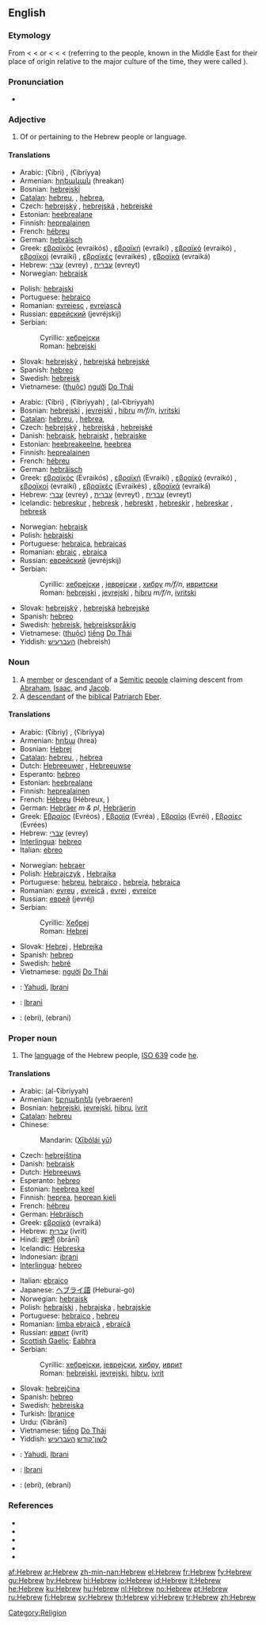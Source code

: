 {{interwiktionary|code=he}}
==English==

===Etymology===
From {{etyl|enm}} {{term|Ebreu|lang=enm}} < {{etyl|fro}} {{term|Ebreu|lang=fro}} < {{etyl|la}} {{term|Hebraeus|lang=la}} or {{term|Hebraic|lang=la}} <  {{etyl|grc}} {{term|sc=polytonic|Ἑβραῖος|tr=hebraios|lang=grc}} <  {{etyl|arc}} {{term|||tr='ibrāy|lang=arc}} < {{etyl|he}} {{term|sc=Hebr|עברי|tr=ʿIḇrî||traverse or pass over|lang=he}} (referring to the {{term|Ibri }} people, known in the Middle East for their place of origin relative to the major culture of the time, they were called {{term|Ibri||people from over on the other side of the Jordan river}}).

===Pronunciation===
* {{audio|en-us-Hebrew.ogg|Audio (US)}}

===Adjective===
{{en-adj|-}}

# Of or pertaining to the Hebrew people or language.

====Translations====
{{trans-top|pertaining to the people}}
* Arabic: {{Arab|[[عبري]]}} (ʕíbri) {{m}}, {{Arab|[[عبرية]]}} (ʕibríyya) {{f}}
* Armenian: [[հրեական]] (hreakan)
* Bosnian: [[hebrejski]] {{m}}
* [[Catalan]]: [[hebreu]], {{m}}, [[hebrea]],{{f}}
* Czech: [[hebrejský]] {{m}}, [[hebrejská]] {{f}}, [[hebrejské]] {{n}}
* Estonian: [[heebrealane]]
* Finnish: [[heprealainen]]
* French: [[hébreu]]
* German: [[hebräisch]]
* Greek: [[εβραϊκός]] (evraikós) {{m}}, [[εβραϊκή]] (evraikí) {{f}}, [[εβραϊκό]] (evraikó) {{n}}, [[εβραϊκοί]] (evraikí) {{m|p}}, [[εβραϊκές]] (evraikés) {{f|p}}, [[εβραϊκά]] (evraiká) {{n|p}}
* Hebrew: [[עברי]] (evrey) {{m}}, [[עברית]] (evreyt) {{f}}
* Norwegian: [[hebraisk]]
{{trans-mid}}
* Polish: [[hebrajski]]
* Portuguese: [[hebraico]]
* Romanian: [[evreiesc]] {{m}}, [[evreiască]] {{f}}
* Russian: [[еврейский]] (jevréjskij) {{m}}
* Serbian:
*: Cyrillic: [[хебрејски]] {{m}}
*: Roman: [[hebrejski]] {{m}}
* Slovak: [[hebrejský]] {{m}}, [[hebrejská]] {{f}} [[hebrejské]] {{n}}
* Spanish: [[hebreo]]
* Swedish: [[hebreisk]]
* Vietnamese: ([[thuộc]]) [[người]] [[Do Thái]]
{{trans-bottom}}

{{trans-top|pertaining to the language}}
* Arabic: {{Arab|[[عبري]]}} (ʕíbri) {{m}}, {{Arab|[[عبرية]]}} (ʕibríyyah) {{f}}, {{Arab|[[العبرية]]}} (al-ʕibríyyah) {{n}}
* Bosnian: [[hebrejski]] {{m}}, [[jevrejski]] {{m}}, [[hibru]] ''m/f/n'', [[ivritski]] {{m}}
* [[Catalan]]: [[hebreu]], {{m}}, [[hebrea]],{{f}}
* Czech: [[hebrejský]] {{m}}, [[hebrejská]] {{f}}, [[hebrejské]] {{n}}
* Danish: [[hebraisk]], [[hebraiskt]] {{n}}, [[hebraiske]] {{p}}
* Estonian: [[heebreakeelne]], [[heebrea]]
* Finnish: [[heprealainen]]
* French: [[hébreu]]
* German: [[hebräisch]]
* Greek: [[εβραϊκός]] (Evraikós) {{m}}, [[εβραϊκή]] (Evraikí) {{f}}, [[εβραϊκό]] (evraikó) {{n}}, [[εβραϊκοί]] (evraikí) {{m|p}}, [[εβραϊκές]] (Evraikés) {{f|p}}, [[εβραϊκά]] (evraiká) {{n|p}}
* Hebrew: [[עברי]] (evrey) {{m}}, [[עברית]] (evreyt) {{f}}, [[עברית]] (evreyt) {{n}}
* Icelandic: [[hebreskur]] {{m}}, [[hebresk]] {{f}}, [[hebreskt]] {{n}}, [[hebreskir]] {{m|p}}, [[hebreskar]] {{f|p}}, [[hebresk]] {{n|p}}
{{trans-mid}}
* Norwegian: [[hebraisk]]
* Polish: [[hebrajski]]
* Portuguese: [[hebraica]], [[hebraicas]] {{p}}
* Romanian: [[ebraic]] {{m}}, [[ebraica]] {{f}}
* Russian: [[еврейский]] (jevréjskij) {{m}}
* Serbian:
*: Cyrillic: [[хебрејски]] {{m}}, [[јеврејски]] {{m}}, [[хибру]] ''m/f/n'', [[ивритски]] {{m}}
*: Roman: [[hebrejski]] {{m}}, [[jevrejski]] {{m}}, [[hibru]] ''m/f/n'', [[ivritski]] {{m}}
* Slovak: [[hebrejský]] {{m}}, [[hebrejská]] {{f}} [[hebrejské]] {{n}}
* Spanish: [[hebreo]] {{m}}
* Swedish: [[hebreisk]], [[hebreiskspråkig]]
* Vietnamese: ([[thuộc]]) [[tiếng]] [[Do Thái]]
* Yiddish: [[העברעיש]] (hebreish)
{{trans-bottom}}

===Noun===
{{en-noun}}

# A [[member]] or [[descendant]] of a [[Semite|Semitic]] [[people]] claiming descent from [[Abraham]], [[Isaac]], and [[Jacob]].
# A [[descendant]] of the [[biblical]] [[Patriarch]] [[Eber]].

====Translations====
{{trans-top|person}}
* Arabic: {{Arab|[[عبري|عِبْرِيّ]]}} (ʕíbriy) {{m}}, {{Arab|[[عبرية]]}} (ʕibríyya) {{f}}
* Armenian: [[հրեա]] (hrea)
* Bosnian: [[Hebrej]] {{m}}
* [[Catalan]]: [[hebreu]], {{m}}, [[hebrea]] {{f}}
* Dutch: [[Hebreeuwer]] {{m}}, [[Hebreeuwse]] {{f}}
* Esperanto: [[hebreo]]
* Estonian: [[heebrealane]]
* Finnish: [[heprealainen]]
* French: [[Hébreu]] {{m}} (Hébreux, {{m|p}})
* German: [[Hebräer]] ''m & pl'', [[Hebräerin]] {{f}}
* Greek: [[Εβραίος]] (Evréos) {{m}}, [[Εβραία]] (Evréa) {{f}}, [[Εβραίοι]] (Evréi) {{m|p}}, [[Εβραίες]] (Evrées) {{f|p}}
* Hebrew: [[עברי]] (evrey)
* [[Interlingua]]: [[hebreo]]
* Italian: [[ebreo]] {{m}}
{{trans-mid}}
* Norwegian: [[hebraer]] {{m}}
* Polish: [[Hebrajczyk]] {{m}}, [[Hebrajka]] {{f}}
* Portuguese: [[hebreu]], [[hebraico]] {{m}}, [[hebreia]], [[hebraica]] {{f}}
* Romanian: [[evreu]] {{m}}, [[evreică]] {{f}}, [[evrei]] {{m|p}}, [[evreice]] {{f|p}}
* Russian: [[еврей]] (jevréj) {{m}}
* Serbian:
*: Cyrillic: [[Хебреј]] {{m}}
*: Roman: [[Hebrej]] {{m}}
* Slovak: [[Hebrej]] {{m}}, [[Hebrejka]] {{f}}
* Spanish: [[hebreo]]
* Swedish: [[hebré]]
* Vietnamese: [[người]] [[Do Thái]]
{{trans-bottom}}

{{checktrans-top}}
* {{ttbc|Indonesian}}: [[Yahudi]], [[Ibrani]]
* {{ttbc|Malay}}: [[Ibrani]]
* {{ttbc|Persian}}: {{fa-Arab|[[عبری]]}} (ebri), {{fa-Arab|[[عبرانی]]}} (ebrani)
{{checktrans-bottom}}

===Proper noun===
{{en-proper noun}}

# The [[language]] of the Hebrew people, [[ISO 639]] code [[he]].

====Translations====
{{trans-top|language}}
* Arabic: {{Arab|[[العبرية|العِبْرِيَّة]]}} (al-ʕibríyyah) {{f}}
* Armenian: [[եբրաերեն]] (yebraeren)
* Bosnian: [[hebrejski]], [[jevrejski]], [[hibru]], [[ivrit]] {{m}}
* [[Catalan]]: [[hebreu]] {{m}}
* Chinese:
*: Mandarin: {{zh-ts|希伯來語|希伯来语}} ([[Xībólái yǔ]])
* Czech: [[hebrejština]] {{f}}
* Danish: [[hebraisk]]
* Dutch: [[Hebreeuws]] {{n}}
* Esperanto: [[hebreo]]
* Estonian: [[heebrea keel]]
* Finnish: [[heprea]], [[heprean kieli]]
* French: [[hébreu]] {{m}}
* German: [[Hebräisch]] {{n}}
* Greek: [[εβραϊκά]] (evraiká) {{n|p}}
* Hebrew: [[עברית]] (ivrit)
* Hindi: [[इब्रानी]] (ibrānī)
* Icelandic: [[Hebreska]]
* Indonesian: [[ibrani]]
* [[Interlingua]]: [[hebreo]]
{{trans-mid}}
* Italian: [[ebraico]] {{m}}
* Japanese: [[ヘブライ語]] (Heburai-go)
* Norwegian: [[hebraisk]]
* Polish: [[hebrajski]] {{m}}, [[hebrajska]] {{f}}, [[hebrajskie]] {{n}}
* Portuguese: [[hebraico]] {{m}}, [[hebreu]] {{m}}
* Romanian: [[limba ebraică]] {{f}}, [[ebraică]] {{f}}
* Russian: [[иврит]] (ivrít) {{m}}
* [[Scottish Gaelic]]: [[Eabhra]] {{f}}
* Serbian:
*: Cyrillic: [[хебрејски]], [[јеврејски]], [[хибру]], [[иврит]] {{m}}
*: Roman: [[hebrejski]], [[jevrejski]], [[hibru]], [[ivrit]] {{m}}
* Slovak: [[hebrejčina]] {{f}}
* Spanish: [[hebreo]] {{m}}
* Swedish: [[hebreiska]] {{c}}
* Turkish: [[İbranice]]
* Urdu: {{ur-Arab|[[عبرانی]]}} (ʕibrānī)
* Vietnamese: [[tiếng]] [[Do Thái]]
* Yiddish: [[לשון־קודש]] [[העברעיש]]
{{trans-bottom}}

{{checktrans-top}}
* {{ttbc|Indonesian}}: [[Yahudi]], [[Ibrani]]
* {{ttbc|Malay}}: [[Ibrani]]
* {{ttbc|Persian}}: {{fa-Arab|[[عبری]]}} (ebri), {{fa-Arab|[[عبرانی]]}} (ebrani)
{{checktrans-bottom}}

===References===
* {{pedialite|Hebrew language}}
* {{R:American Heritage 2000|Hebrew}}
* {{R:Dictionary.com|Hebrew}}
* {{R:WordNet 2003|Hebrew}}
* {{ISO 639|link=Ethnologue|1code=he|code=heb}}

[[Category:Religion]]

[[af:Hebrew]]
[[ar:Hebrew]]
[[zh-min-nan:Hebrew]]
[[el:Hebrew]]
[[fr:Hebrew]]
[[fy:Hebrew]]
[[gu:Hebrew]]
[[hy:Hebrew]]
[[hi:Hebrew]]
[[io:Hebrew]]
[[id:Hebrew]]
[[it:Hebrew]]
[[he:Hebrew]]
[[ku:Hebrew]]
[[hu:Hebrew]]
[[nl:Hebrew]]
[[no:Hebrew]]
[[pt:Hebrew]]
[[ru:Hebrew]]
[[fi:Hebrew]]
[[sv:Hebrew]]
[[th:Hebrew]]
[[vi:Hebrew]]
[[tr:Hebrew]]
[[zh:Hebrew]]